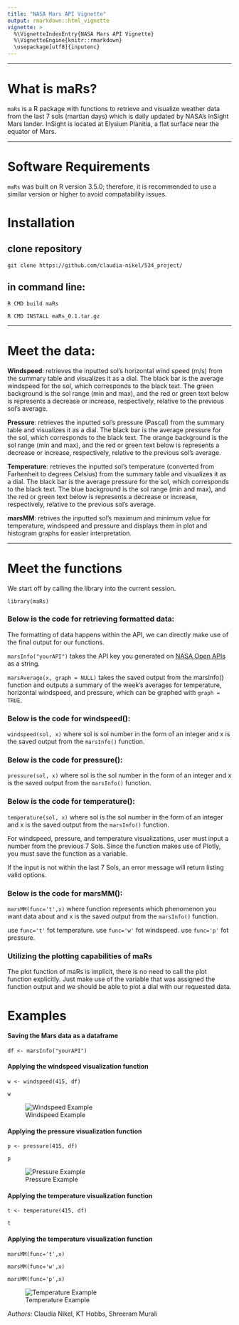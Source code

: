 ```yaml
---
title: "NASA Mars API Vignette"
output: rmarkdown::html_vignette
vignette: >
  %\VignetteIndexEntry{NASA Mars API Vignette}
  %\VignetteEngine{knitr::rmarkdown}
  \usepackage[utf8]{inputenc}
---
```


---

# What is maRs?

`maRs` is a R package with functions to retrieve and visualize weather data from the last 7 sols (martian days) which is daily updated by NASA's InSight Mars lander. InSight is located at Elysium Planitia, a flat surface near the equator of Mars.

---

# Software Requirements

`maRs` was built on R version 3.5.0; therefore, it is recommended to use a similar version or higher to avoid compatability issues.


# Installation

## clone repository

`git clone https://github.com/claudia-nikel/534_project/`

## in command line:

`R CMD build maRs`

`R CMD INSTALL maRs_0.1.tar.gz`

---


# Meet the data: 

**Windspeed**: retrieves the inputted sol's horizontal wind speed (m/s) from the summary table and visualizes it as a dial. The black bar is the average windspeed for the sol, which corresponds to the black text. The green background is the sol range (min and max), and the red or green text below is represents a decrease or increase, respectively, relative to the previous sol's average.


**Pressure**: retrieves the inputted sol's pressure (Pascal) from the summary table and visualizes it as a dial. The black bar is the average pressure for the sol, which corresponds to the black text. The orange background is the sol range (min and max), and the red or green text below is represents a decrease or increase, respectively, relative to the previous sol's average.



**Temperature**: retrieves the inputted sol's temperature (converted from Farhenheit to degrees Celsius) from the summary table and visualizes it as a dial. The black bar is the average pressure for the sol, which corresponds to the black text. The blue background is the sol range (min and max), and the red or green text below is represents a decrease or increase, respectively, relative to the previous sol's average.

**marsMM**: retrives the inputted sol's maximum and minimum value for temperature, windspeed and pressure and displays them in plot and histogram graphs for easier interpretation.

---

# Meet the functions

We start off by calling the library into the current session.

`library(maRs)`

### Below is the code for retrieving formatted data:

The formatting of data happens within the API, we can directly make use of the final output for our functions.

`marsInfo("yourAPI")` takes the API key you generated on [NASA Open APIs](https://api.nasa.gov/?search=mars) as a string.

`marsAverage(x, graph = NULL)` takes the saved output from the marsInfo() function and outputs a summary of the week's averages for temperature, horizontal windspeed, and pressure, which can be graphed with `graph = TRUE`. 


### Below is the code for windspeed():

`windspeed(sol, x)` where sol is sol number in the form of an integer and x is the saved output from the `marsInfo()` function.

### Below is the code for pressure():

`pressure(sol, x)` where sol is the sol number in the form of an integer and x is the saved output from the `marsInfo()` function.

### Below is the code for temperature():

`temperature(sol, x)` where sol is the sol number in the form of an integer and x is the saved output from the `marsInfo()` function.

For windspeed, pressure, and temperature visualizations, user must input a number from the previous 7 Sols. Since the function makes use of Plotly, you must save the function as a variable.

If the input is not within the last 7 Sols, an error message will return listing valid options.

### Below is the code for marsMM():

`marsMM(func='t',x)` where function represents which phenomenon you want data about and x is the saved output from the `marsInfo()` function.

use `func='t'` fot temperature.
use `func='w'` fot windspeed.
use `func='p'` fot pressure.


### Utilizing the plotting capabilities of maRs

The plot function of maRs is implicit, there is no need to call the plot function explicitly. Just make use of the variable that was assigned the function output and we should be able to plot a dial with our requested data.


# Examples

#### Saving the Mars data as a dataframe

`df <- marsInfo("yourAPI")`

#### Applying the windspeed visualization function

`w <- windspeed(415, df)`

`w`

![Windspeed Example](../images/windspeed.png)


#### Applying the pressure visualization function

`p <- pressure(415, df)`

`p`

![Pressure Example](../images/pressure.png)

#### Applying the temperature visualization function

`t <- temperature(415, df)`

`t`

#### Applying the temperature visualization function
`marsMM(func='t',x)`

`marsMM(func='w',x)`

`marsMM(func='p',x)`


![Temperature Example](../images/temperature.png)

*Authors:* Claudia Nikel, KT Hobbs, Shreeram Murali
